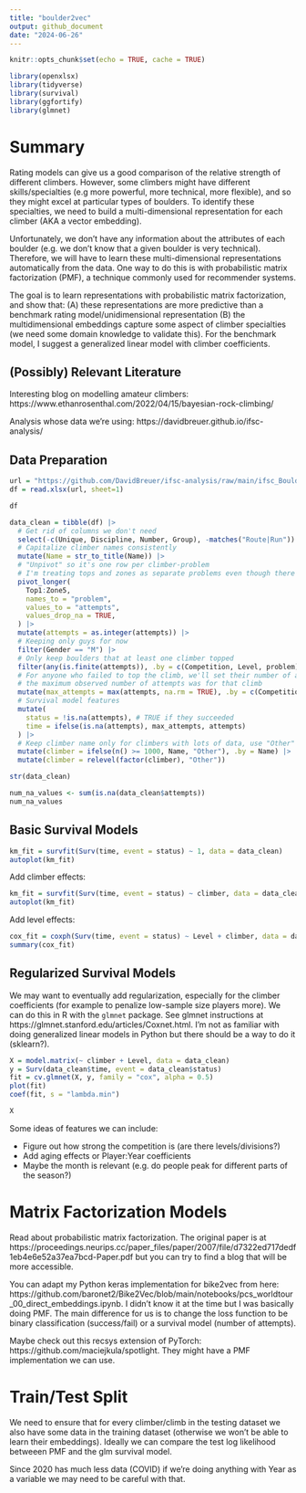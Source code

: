 ```yaml
---
title: "boulder2vec"
output: github_document
date: "2024-06-26"
---
```


```r
knitr::opts_chunk$set(echo = TRUE, cache = TRUE)

library(openxlsx)
library(tidyverse)
library(survival)
library(ggfortify)
library(glmnet)
```


# Summary

Rating models can give us a good comparison of the relative strength of different climbers. However, some climbers might have different skills/specialties (e.g more powerful, more technical, more flexible), and so they might excel at particular types of boulders. To identify these specialties, we need to build a multi-dimensional representation for each climber (AKA a vector embedding).

Unfortunately, we don't have any information about the attributes of each boulder (e.g. we don't know that a given boulder is very technical). Therefore, we will have to learn these multi-dimensional representations automatically from the data. One way to do this is with probabilistic matrix factorization (PMF), a technique commonly used for recommender systems.

The goal is to learn representations with probabilistic matrix factorization, and show that: (A) these representations are more predictive than a benchmark rating model/unidimensional representation (B) the multidimensional embeddings capture some aspect of climber specialties (we need some domain knowledge to validate this). For the benchmark model, I suggest a generalized linear model with climber coefficients.

## (Possibly) Relevant Literature

Interesting blog on modelling amateur climbers: https://www.ethanrosenthal.com/2022/04/15/bayesian-rock-climbing/

Analysis whose data we're using: https://davidbreuer.github.io/ifsc-analysis/

## Data Preparation

```r
url = "https://github.com/DavidBreuer/ifsc-analysis/raw/main/ifsc_Boulder.xlsx"
df = read.xlsx(url, sheet=1)

df
```


```r
data_clean = tibble(df) |>
  # Get rid of columns we don't need
  select(-c(Unique, Discipline, Number, Group), -matches("Route|Run")) |>
  # Capitalize climber names consistently
  mutate(Name = str_to_title(Name)) |>
  # "Unpivot" so it's one row per climber-problem
  # I'm treating tops and zones as separate problems even though there's obviously a correlation
  pivot_longer(
    Top1:Zone5,
    names_to = "problem",
    values_to = "attempts",
    values_drop_na = TRUE,
  ) |>
  mutate(attempts = as.integer(attempts)) |>
  # Keeping only guys for now
  filter(Gender == "M") |>
  # Only keep boulders that at least one climber topped
  filter(any(is.finite(attempts)), .by = c(Competition, Level, problem)) |>
  # For anyone who failed to top the climb, we'll set their number of attempts to whatever
  # the maximum observed number of attempts was for that climb
  mutate(max_attempts = max(attempts, na.rm = TRUE), .by = c(Competition, Level, problem)) |>
  # Survival model features
  mutate(
    status = !is.na(attempts), # TRUE if they succeeded
    time = ifelse(is.na(attempts), max_attempts, attempts)
  ) |>
  # Keep climber name only for climbers with lots of data, use "Other" as replacement level
  mutate(climber = ifelse(n() >= 1000, Name, "Other"), .by = Name) |>
  mutate(climber = relevel(factor(climber), "Other"))

str(data_clean)
```

```r
num_na_values <- sum(is.na(data_clean$attempts))
num_na_values
```

## Basic Survival Models

```r
km_fit = survfit(Surv(time, event = status) ~ 1, data = data_clean)
autoplot(km_fit)
```

Add climber effects:

```r
km_fit = survfit(Surv(time, event = status) ~ climber, data = data_clean)
autoplot(km_fit)
```

Add level effects:

```r
cox_fit = coxph(Surv(time, event = status) ~ Level + climber, data = data_clean)
summary(cox_fit)
```

## Regularized Survival Models

We may want to eventually add regularization, especially for the climber coefficients (for example to penalize low-sample size players more). We can do this in R with the `glmnet` package. See glmnet instructions at https://glmnet.stanford.edu/articles/Coxnet.html. I'm not as familiar with doing generalized linear models in Python but there should be a way to do it (sklearn?).

```r
X = model.matrix(~ climber + Level, data = data_clean)
y = Surv(data_clean$time, event = data_clean$status)
fit = cv.glmnet(X, y, family = "cox", alpha = 0.5)
plot(fit)
coef(fit, s = "lambda.min")
```
```r
X
```

Some ideas of features we can include:

- Figure out how strong the competition is (are there levels/divisions?)
- Add aging effects or Player:Year coefficients
- Maybe the month is relevant (e.g. do people peak for different parts of the season?)

# Matrix Factorization Models

Read about probabilistic matrix factorization. The original paper is at https://proceedings.neurips.cc/paper_files/paper/2007/file/d7322ed717dedf1eb4e6e52a37ea7bcd-Paper.pdf but you can try to find a blog that will be more accessible.

You can adapt my Python keras implementation for bike2vec from here: https://github.com/baronet2/Bike2Vec/blob/main/notebooks/pcs_worldtour_00_direct_embeddings.ipynb. I didn't know it at the time but I was basically doing PMF. The main difference for us is to change the loss function to be binary classification (success/fail) or a survival model (number of attempts).

Maybe check out this recsys extension of PyTorch: https://github.com/maciejkula/spotlight. They might have a PMF implementation we can use.

# Train/Test Split

We need to ensure that for every climber/climb in the testing dataset we also have some data in the training dataset (otherwise we won't be able to learn their embeddings). Ideally we can compare the test log likelihood betweeen PMF and the glm survival model.

Since 2020 has much less data (COVID) if we're doing anything with Year as a variable we may need to be careful with that.
